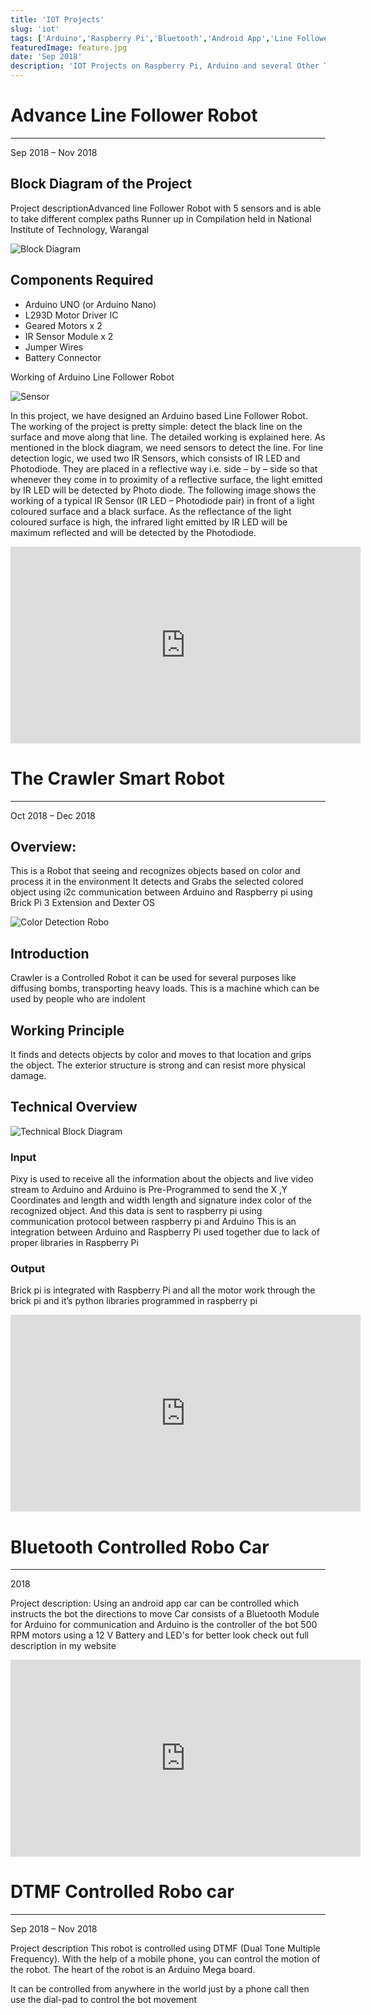 ```yaml
---
title: 'IOT Projects'
slug: 'iot'
tags: ['Arduino','Raspberry Pi','Bluetooth','Android App','Line Follower','Crawler Robot','DTMF Comtrolled Robo Car']
featuredImage: feature.jpg
date: 'Sep 2018'
description: 'IOT Projects on Raspberry Pi, Arduino and several Other Technologies ...'
---
```




# Advance Line Follower Robot
***
Sep 2018 – Nov 2018

## Block Diagram of the Project

Project descriptionAdvanced line Follower Robot with 5 sensors and is able to take different complex paths
Runner up in Compilation held in National Institute of Technology, Warangal

![Block Diagram](blockdiag.jpg)


## Components Required
- Arduino UNO (or Arduino Nano)
- L293D Motor Driver IC
- Geared Motors x 2
- IR Sensor Module x 2
- Jumper Wires
- Battery Connector

Working of Arduino Line Follower Robot

![Sensor](irsensor.jpg)

In this project, we have designed an Arduino based Line Follower Robot. The working of the project is pretty simple: detect the black line on the surface and move along that line. The detailed working is explained here. As mentioned in the block diagram, we need sensors to detect the line. For line detection logic, we used two IR Sensors, which consists of IR LED and Photodiode. They are placed in a reflective way i.e. side – by – side so that whenever they come in to proximity of a reflective surface, the light emitted by IR LED will be detected by Photo diode. The following image shows the working of a typical IR Sensor (IR LED – Photodiode pair) in front of a light coloured surface and a black surface. As the reflectance of the light coloured surface is high, the infrared light emitted by IR LED will be maximum reflected and will be detected by the Photodiode.

<div class='center'>
  <iframe width="560" height="315" src="https://www.youtube.com/embed/GkQ1Ul6oZdg" frameborder="0"
          allow="accelerometer; autoplay; encrypted-media; gyroscope; picture-in-picture" allowfullscreen></iframe>

</div>











# The Crawler Smart Robot
***
Oct 2018 – Dec 2018

## Overview:
 This is a Robot that seeing and recognizes objects based on color and process it in the environment
It detects and Grabs the selected colored object
using i2c communication between Arduino and Raspberry pi using Brick Pi 3 Extension and Dexter OS

<div class='half-flex'>

<div class='img-mdx'>

![Color Detection Robo](1.png)

</div>
<div class='w-75'>

## Introduction
Crawler is a Controlled Robot it can be used for several purposes like diffusing bombs, transporting heavy loads.
This is a machine which can be used by people who are indolent

## Working Principle
It finds and detects objects by color and moves to that location and grips the object. The exterior structure is
strong and can resist more physical damage.

</div>
</div>

## Technical Overview

![Technical Block Diagram](connecction.jpg)

### Input
Pixy is used to receive all the information about the objects and live video stream to Arduino and Arduino is Pre-Programmed to send the X ,Y Coordinates and length and width length and signature index color of the recognized object. And this data is sent to raspberry pi using communication protocol between raspberry pi and Arduino This is an integration between Arduino and Raspberry Pi used together due to lack of proper libraries in Raspberry Pi

### Output

Brick pi is integrated with Raspberry Pi and all the motor work through the brick pi and it’s python libraries programmed in raspberry pi

<div class="center">
  <iframe width="560" height="315" src="https://www.youtube.com/embed/YxB-_cdjnTc" frameborder="0"
          allow="accelerometer; autoplay; encrypted-media; gyroscope; picture-in-picture" allowfullscreen></iframe>
</div>









# Bluetooth Controlled Robo Car
***
2018

Project description: Using an android app car can be controlled which instructs the bot the directions to move
Car consists of a Bluetooth Module for Arduino for communication and Arduino is the controller of the bot
500 RPM motors using a 12 V Battery and LED's for better look check out full description in my website
<div class='center'>
<iframe width="560" height="315" src="https://www.youtube.com/embed/u6nTNSZgJ80" frameborder="0"
        allow="accelerometer; autoplay; encrypted-media; gyroscope; picture-in-picture" allowfullscreen></iframe>
</div>







# DTMF Controlled Robo car
***
Sep 2018 – Nov 2018

Project description This robot is controlled using DTMF (Dual Tone Multiple Frequency). With the help of a mobile phone, you can control the motion of the robot. The heart of the robot is an Arduino Mega board.

It can be controlled from anywhere in the world just by a phone call then use the dial-pad to control the bot movement




